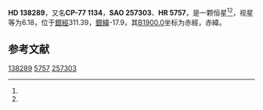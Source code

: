 {{Starbox begin
| name = HD 138289
}}
{{Starbox observe
| epoch = [[J2000.0|J2000.0]]
| constell = {{星座名待查}}<ref name=SIMBAD>{{cite web
 | url=http://simbad.u-strasbg.fr/simbad/sim-id?Ident=HR+5757
 | title=Pulsating variable Star
 | publisher=Centre de Données astronomiques de Strasbourg
 | work=SIMBAD
 | accessdate=2012-07-13
 | archive-date=2016-03-19
 | archive-url=https://web.archive.org/web/20160319010508/http://simbad.u-strasbg.fr/simbad/sim-id?Ident=HR+5757
 | dead-url=no
 }}</ref><ref name=DATA>{{cite web
 | url=http://vizier.u-strasbg.fr/viz-bin/VizieR-5?-out.add=.&-source=5050&-corr=PK=HR&-out.max=9999&HR=5757
 | title=VizieR Detailed Page
 | accessdate=2012-07-13
 | archive-date=2016-03-05
 | archive-url=https://web.archive.org/web/20160305192512/http://vizier.u-strasbg.fr/viz-bin/VizieR-5?-out.add=.&-source=5050&-corr=PK=HR&-out.max=9999&HR=5757
 | dead-url=no
 }}</ref>
| 星官 = 
| ra = {{RA|15|39|18.3}}<ref name=SIMBAD /><ref name=DATA />
| dec = {{DEC|-77|55|5}}<ref name=SIMBAD /><ref name=DATA />
| appmag_v = 6.18<ref name=SIMBAD /><ref name=DATA />
}}
{{Starbox character
| class = K2IIICN0.5Ba-1<ref name=SIMBAD /><ref name=DATA />
| b-v = 1.2<ref name=SIMBAD /><ref name=DATA />
| u-b = 1.36<ref name=SIMBAD /><ref name=DATA />
| r-i = <ref name=SIMBAD /><ref name=DATA />
| variable = 
}}
{{Starbox astrometry
| radial_v = 1.36
| prop_mo_ra = 13
| parallax = 
| p_error = 
}}
{{Starbox catalog
| names =CP-77 1134，[[SAO星表|SAO]] 257303，[[HD星表|HD]] 138289，[[HR星表|HR]] 5757}}
{{Starbox reference |Simbad=HR+5757}}
{{Starbox end}}

'''HD 138289'''，又名'''CP-77 1134'''，'''SAO 257303'''、'''HR 5757'''，是一颗恒星<ref name=SIMBAD /><ref name=DATA />，视星等为6.18，位于[[銀道座標系|銀經]]311.39，[[銀道座標系|銀緯]]-17.9，其[[B1900.0|B1900.0]]坐标为赤經{{RA|15|26|0.9}}，赤緯{{DEC|-77|-17.9|50}}。

== 参考文献 ==
{{reflist}}

{{star-stub}}

[[Category:HD和HDE天體|138289]]
[[Category:HR天體|5757]]
[[Category:SAO天體|257303]]